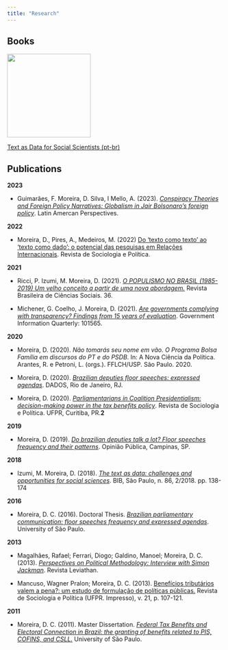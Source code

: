 ```yaml
---
title: "Research"
---
```


## **Books**

[![](txt4cs.webp){fig-align="center" width="195"}](https://bookdown.org/davi_moreira/txt4cs/)

::: center-text
[Text as Data for Social Scientists (pt-br)](https://bookdown.org/davi_moreira/txt4cs/)
:::

## **Publications**

**2023**

-   Guimarães, F. Moreira, D. Silva, I Mello, A. (2023). [*Conspiracy Theories and Foreign Policy Narratives: Globalism in Jair Bolsonaro's foreign policy*](https://journals.sagepub.com/doi/full/10.1177/0094582X221147504). Latin Amercan Perspectives.

**2022**

-   Moreira, D., Pires, A., Medeiros, M. (2022) [Do 'texto como texto' ao 'texto como dado': o potencial das pesquisas em Relações Internacionais](https://www.scielo.br/j/rsocp/a/W34dV4fXQfthZmSmQLmkXzs/abstract/?lang=pt). Revista de Sociologia e Política.

**2021**

-   Ricci, P. Izumi, M. Moreira, D. (2021). [*O POPULISMO NO BRASIL (1985-2019) Um velho conceito a partir de uma nova abordagem.*](https://doi.org/10.1590/3610707/2021) Revista Brasileira de Ciências Sociais. 36.

-   Michener, G. Coelho, J. Moreira, D. (2021). [*Are governments complying with transparency? Findings from 15 years of evaluation*](https://www.sciencedirect.com/science/article/pii/S0740624X21000010?dgcid=coauthor). Government Information Quarterly: 101565.

**2020**

-   Moreira, D. (2020). *Não tomarás seu nome em vão. O Programa Bolsa Família em discursos do PT e do PSDB*. In: A Nova Ciência da Política. Arantes, R. e Petroni, L. (orgs.). FFLCH/USP. São Paulo. 2020.

-   Moreira, D. (2020). [*Brazilian deputies floor speeches: expressed agendas*](https://www.scielo.br/scielo.php?script=sci_arttext&pid=S0011-52582020000100202&lng=pt&nrm=iso&tlng=pt). DADOS, Rio de Janeiro, RJ.

-   Moreira, D. (2020). [*Parliamentarians in Coalition Presidentialism: decision-making power in the tax benefits policy*](https://www.scielo.br/scielo.php?pid=S0104-44782020000200200&script=sci_arttext&tlng=pt). Revista de Sociologia e Política. UFPR, Curitiba, PR.**2**

**2019**

-   Moreira, D. (2019). [*Do brazilian deputies talk a lot? Floor speeches frequency and their patterns*](https://www.scielo.br/scielo.php?script=sci_arttext&pid=S0104-62762019000300597). Opinião Pública, Campinas, SP.

**2018**

-   Izumi, M. Moreira, D. (2018). [*The text as data: challenges and opportunities for social sciences*](https://www.anpocs.com/index.php/bib-pt/bib-86/11215-o-texto-como-dado-desafios-e-oportunidades-para-as-ciencias-sociais/file). BIB, São Paulo, n. 86, 2/2018. pp. 138-174

**2016**

-   Moreira, D. C. (2016). Doctoral Thesis. [*Brazilian parliamentary communication: floor speeches frequency and expressed agendas*](http://www.teses.usp.br/teses/disponiveis/8/8131/tde-04112016-124733/pt-br.php). University of São Paulo.

**2013**

-   Magalhães, Rafael; Ferrari, Diogo; Galdino, Manoel; Moreira, D. C. (2013). [*Perspectives on Political Methodology: Interview with Simon Jackman*](http://www.fflch.usp.br/dcp/leviathan/index.php/leviathan/article/view/210). Revista Leviathan.

-   Mancuso, Wagner Pralon; Moreira, D. C. (2013). [Benefícios tributários valem a pena?: um estudo de formulação de políticas públicas.](http://www.scielo.br/scielo.php?script=sci_arttext&pid=S0104-44782013000100009&lng=pt&nrm=iso&tlng=en) Revista de Sociologia e Política (UFPR. Impresso), v. 21, p. 107-121.

**2011**

-   Moreira, D. C. (2011). Master Dissertation. [*Federal Tax Benefits and Electoral Connection in Brazil: the granting of benefits related to PIS, COFINS, and CSLL.*](http://www.teses.usp.br/teses/disponiveis/8/8131/tde-09042012-125602/pt-br.php) University of São Paulo.

## 
